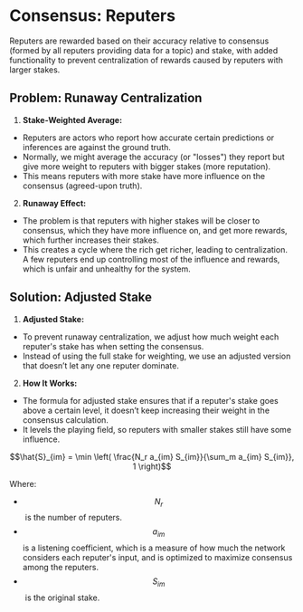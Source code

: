 # Consensus: Reputers

Reputers are rewarded based on their accuracy relative to consensus (formed by all reputers providing data for a topic) and stake, with added functionality to prevent centralization of rewards caused by reputers with larger stakes.

## Problem: Runaway Centralization
1. **Stake-Weighted Average:**
- Reputers are actors who report how accurate certain predictions or inferences are against the ground truth.
- Normally, we might average the accuracy (or "losses") they report but give more weight to reputers with bigger stakes (more reputation).
- This means reputers with more stake have more influence on the consensus (agreed-upon truth).
2. **Runaway Effect:**
- The problem is that reputers with higher stakes will be closer to consensus, which they have more influence on, and get more rewards, which further increases their stakes.
- This creates a cycle where the rich get richer, leading to centralization. A few reputers end up controlling most of the influence and rewards, which is unfair and unhealthy for the system.

## Solution: Adjusted Stake
1. **Adjusted Stake:**
- To prevent runaway centralization, we adjust how much weight each reputer's stake has when setting the consensus.
- Instead of using the full stake for weighting, we use an adjusted version that doesn’t let any one reputer dominate.
2. **How It Works:**
- The formula for adjusted stake ensures that if a reputer's stake goes above a certain level, it doesn’t keep increasing their weight in the consensus calculation.
- It levels the playing field, so reputers with smaller stakes still have some influence.

$$\hat{S}_{im} = \min \left( \frac{N_r a_{im} S_{im}}{\sum_m a_{im} S_{im}}, 1 \right)$$

Where:
- $$N_{r}$$​ is the number of reputers.
- $$a_{im}$$ is a listening coefficient, which is a measure of how much the network considers each reputer's input, and is optimized to maximize consensus among the reputers.
- $$S_{im}$$​ is the original stake.
